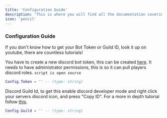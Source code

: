 ```yaml
---
title: 'Configuration Guide'
description: 'This is where you will find all the documentation covering the configuration for our script, if you need anything that is not a configurable option do not hesitate to reach out to use via [discord](https://discord.gg/trase)!'
icon: 'pencil'
---
```


### Configuration Guide
<Tip>
If you don't know how to get your Bot Token or Guild ID, look it up on youtube, there are countless tutorials!
</Tip>


You have to create a new discord bot token, this can be created [here](https://discord.com/developers/applications). It needs to have administrator permissions, this is so it can pull players discord roles. `script is open source`
```lua
Config.Token = '' -- (type: string)
```

Discord Guild Id, to get this enable discord developer mode and right click your servers discord icon, and press "Copy ID". For a more in depth tutorial follow [this](https://poshbot.readthedocs.io/en/latest/guides/backends/setup-discord-backend/#:~:text=Find%20your%20Guild%20ID%20(Server%20ID),-You%20will%20need&text=Go%20to%20Appearance%20and%20enable,can%20disable%20Developer%20Mode%20now.).
```lua config.lua
Config.Guild = '' -- (type: string)
```
